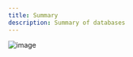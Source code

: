 ```yaml
---
title: Summary
description: Summary of databases
---
```



![image](https://lucid.app/lucidchart/5ea49dda-e967-4451-a8b7-46330b8e88a4/edit?view_items=oe2i~Dq4ZwSQ&invitationId=inv_523b232f-0a91-416c-8f08-fc800bc43dfe#)

<DatabaseCards/>